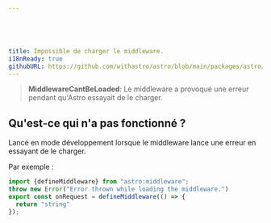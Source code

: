 ```yaml
---





title: Impossible de charger le middleware.
i18nReady: true
githubURL: https://github.com/withastro/astro/blob/main/packages/astro/src/core/errors/errors-data.ts
---
```





> **MiddlewareCantBeLoaded**: Le middleware a provoqué une erreur pendant qu'Astro essayait de le charger.

## Qu'est-ce qui n'a pas fonctionné ?
Lancé en mode développement lorsque le middleware lance une erreur en essayant de le charger.

Par exemple :
```ts
import {defineMiddleware} from "astro:middleware";
throw new Error("Error thrown while loading the middleware.")
export const onRequest = defineMiddleware(() => {
  return "string"
});
```

